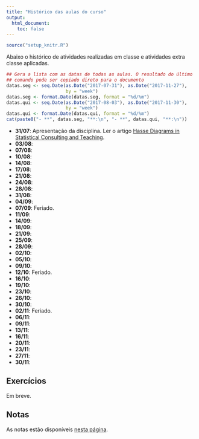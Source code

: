 ```yaml
---
title: "Histórico das aulas do curso"
output:
  html_document:
    toc: false
---
```


```r
source("setup_knitr.R")
```

Abaixo o histórico de atividades realizadas em classe e atividades extra
classe aplicadas.


```r
## Gera a lista com as datas de todas as aulas. O resultado do último
## comando pode ser copiado direto para o documento
datas.seg <- seq.Date(as.Date("2017-07-31"), as.Date("2017-11-27"),
                      by = "week")
datas.seg <- format.Date(datas.seg, format = "%d/%m")
datas.qui <- seq.Date(as.Date("2017-08-03"), as.Date("2017-11-30"),
                      by = "week")
datas.qui <- format.Date(datas.qui, format = "%d/%m")
cat(paste0("- **", datas.seg, "**:\n", "- **", datas.qui, "**:\n"))
```

- **31/07**: Apresentação da disciplina. Ler o artigo [Hasse Diagrams in
  Statistical Consulting and Teaching](PDF/Lohr_1995_TAS.pdf).
- **03/08**:
- **07/08**:
- **10/08**:
- **14/08**:
- **17/08**:
- **21/08**:
- **24/08**:
- **28/08**:
- **31/08**:
- **04/09**:
- **07/09**: Feriado.
- **11/09**:
- **14/09**:
- **18/09**:
- **21/09**:
- **25/09**:
- **28/09**:
- **02/10**:
- **05/10**:
- **09/10**:
- **12/10**: Feriado.
- **16/10**:
- **19/10**:
- **23/10**:
- **26/10**:
- **30/10**:
- **02/11**: Feriado.
- **06/11**:
- **09/11**:
- **13/11**:
- **16/11**:
- **20/11**:
- **23/11**:
- **27/11**:
- **30/11**:

## Exercícios

Em breve.

## Notas

As notas estão disponíveis [nesta página](notas.html).

